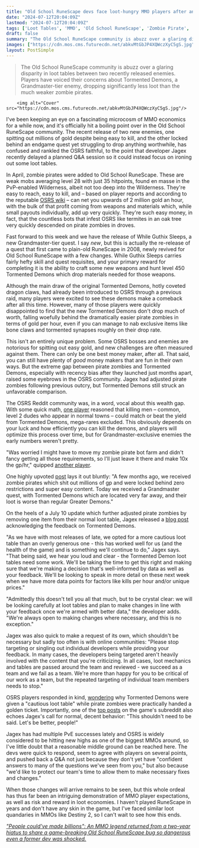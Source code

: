 ```yaml
---
title: "Old School RuneScape devs face loot-hungry MMO players after an endgame quest spits out worse items than an easy mob so profitable it became a bot farm"
date: "2024-07-12T20:04:09Z"
lastmod: "2024-07-12T20:04:09Z"
tags: ['Loot Tables', 'MMO', 'Old School RuneScape', 'Zombie Pirate', 'Tormented Demons', 'Jagex', 'OSRS']
draft: false
summary: "The Old School RuneScape community is abuzz over a glaring disparity in loot tables between two recently released enemies. Players have voiced their concerns about Tormented Demons, a Grandmaster-tier enemy, dropping significantly less loot than the much weaker zombie pirates."
images: ["https://cdn.mos.cms.futurecdn.net/abkvMtGbJP4XQWczXyC5gS.jpg"]
layout: PostSimple
---
```

> The Old School RuneScape community is abuzz over a glaring disparity in loot tables between two recently released enemies. Players have voiced their concerns about Tormented Demons, a Grandmaster-tier enemy, dropping significantly less loot than the much weaker zombie pirates.


        <img alt="Cover" src="https://cdn.mos.cms.futurecdn.net/abkvMtGbJP4XQWczXyC5gS.jpg"/>
        
I've been keeping an eye on a fascinating microcosm of MMO economics for a while now, and it's officially hit a boiling point over in the Old School RuneScape community. The recent release of two new enemies, one spitting out millions of gold despite being easy to kill, and the other locked behind an endgame quest yet struggling to drop anything worthwhile, has confused and rankled the OSRS faithful, to the point that developer Jagex recently delayed a planned Q&A session so it could instead focus on ironing out some loot tables. 

In April, zombie pirates were added to Old School RuneScape. These are weak mobs averaging level 28 with just 35 hitpoints, found en masse in the PvP-enabled Wilderness, albeit not too deep into the Wilderness. They're easy to reach, easy to kill, and – based on player reports and according to the reputable [<u>OSRS wiki</u>](https://oldschool.runescape.wiki/w/Zombie_pirate#Level_34) – can net you upwards of 2 million gold an hour, with the bulk of that profit coming from weapons and materials which, while small payouts individually, add up very quickly. They're such easy money, in fact, that the countless bots that infest OSRS like termites in an oak tree very quickly descended on pirate zombies in droves. 

Fast forward to this week and we have the release of While Guthix Sleeps, a new Grandmaster-tier quest. I say *new*, but this is actually the re-release of a quest that first came to plain-old RuneScape in 2008, newly revived for Old School RuneScape with a few changes. While Guthix Sleeps carries fairly hefty skill and quest requisites, and your primary reward for completing it is the ability to craft some new weapons and hunt level 450 Tormented Demons which drop materials needed for those weapons. 

Although the main draw of the original Tormented Demons, hotly coveted dragon claws, had already been introduced to OSRS through a previous raid, many players were excited to see these demons make a comeback after all this time. However, many of those players were quickly disappointed to find that the new Tormented Demons don't drop much of worth, falling woefully behind the dramatically easier pirate zombies in terms of gold per hour, even if you can manage to nab exclusive items like bone claws and tormented synapses roughly on their drop rate. 

This isn't an entirely unique problem. Some OSRS bosses and enemies are notorious for spitting out easy gold, and new challenges are often measured against them. There can only be one best money maker, after all. That said, you can still have plenty of *good* money makers that are fun in their own ways. But the extreme gap between pirate zombies and Tormented Demons, especially with recency bias after they launched just months apart, raised some eyebrows in the OSRS community. Jagex had adjusted pirate zombies following previous outcry, but Tormented Demons still struck an unfavorable comparison. 

The OSRS Reddit community was, in a word, vocal about this wealth gap. With some quick math, [<u>one player</u>](https://www.reddit.com/r/2007scape/comments/1e0g91d/loot_from_16_minutes_of_tormented_demons_on_task/) reasoned that killing men – common, level 2 dudes who appear in normal towns – could match or beat the yield from Tormented Demons, mega-rares excluded. This obviously depends on your luck and how efficiently you can kill the demons, and players will optimize this process over time, but for Grandmaster-exclusive enemies the early numbers weren't pretty. 

"Was worried I might have to move my zombie pirate bot farm and didn't fancy getting all those requirements, so I'll just leave it there and make 10x the gp/hr," quipped [<u>another player</u>](https://www.reddit.com/r/2007scape/comments/1e01lhr/thank_you_jagex_for_making_the_tormented_demon/).

One highly upvoted [<u>post</u>](https://www.reddit.com/r/2007scape/comments/1e03g2z/help_me_understand_this_logic/) lays it out bluntly: "A few months ago, we received zombie pirates which shit out millions of gp and were locked behind zero restrictions and super easy content. Today we received a Grandmaster quest, with Tormented Demons which are located very far away, and their loot is worse than regular Greater Demons." 



On the heels of a July 10 update which further adjusted pirate zombies by removing one item from their normal loot table, Jagex released a [<u>blog post</u>](https://secure.runescape.com/m=news/while-guthix-sleeps?oldschool=1#_ga=2.100580572.353667048.1720793553-1624173517.1719408858&_gac=1.127132287.1720809904.CjwKCAjwqMO0BhA8EiwAFTLgILJb4JEhd7xuVpqWXULgRHgHChY4GvUkBaNkjXKRapMo5ElvHdYkFhoCKpgQAvD_BwE) acknowledging the feedback on Tormented Demons. 

"As we have with most releases of late, we opted for a more cautious loot table than an overly generous one - this has worked well for us (and the health of the game) and is something we'll continue to do," Jagex says. "That being said, we hear you loud and clear - the Tormented Demon loot tables need some work. We'll be taking the time to get this right and making sure that we're making a decision that's well-informed by data as well as your feedback. We'll be looking to speak in more detail on these next week when we have more data points for factors like kills per hour and/or unique prices."

"Admittedly this doesn't tell you all that much, but to be crystal clear: we will be looking carefully at loot tables and plan to make changes in line with your feedback once we're armed with better data," the developer adds. "We're always open to making changes where necessary, and this is no exception."

Jagex was also quick to make a request of its own, which shouldn't be necessary but sadly too often is with online communities: "Please stop targeting or singling out individual developers while providing your feedback. In many cases, the developers being targeted aren't heavily involved with the content that you're criticizing. In all cases, loot mechanics and tables are passed around the team and reviewed - we succeed as a team and we fail as a team. We're more than happy for you to be critical of our work as a team, but the repeated targeting of individual team members needs to stop." 



OSRS players responded in kind, [<u>wondering</u>](https://www.reddit.com/r/2007scape/comments/1e11pyk/tormented_demons_get_a_cautious_loot_table_but/) why Tormented Demons were given a "cautious loot table" while pirate zombies were practically handed a golden ticket. Importantly, one of the [<u>top posts</u>](https://www.reddit.com/r/2007scape/comments/1e0t6fm/this_shouldnt_need_to_be_said_lets_be_better/) on the game's subreddit also echoes Jagex's call for normal, decent behavior: "This shouldn't need to be said. Let's be better, people!" 

Jagex has had multiple PvE successes lately and OSRS is widely considered to be hitting new highs as one of the biggest MMOs around, so I've little doubt that a reasonable middle ground can be reached here. The devs were quick to respond, seem to agree with players on several points, and pushed back a Q&A not just because they don't yet have "confident answers to many of the questions we've seen from you," but also because "we'd like to protect our team's time to allow them to make necessary fixes and changes." 

When those changes will arrive remains to be seen, but this whole ordeal has thus far been an intriguing demonstration of MMO player expectations, as well as risk and reward in loot economies. I haven't played RuneScape in years and don't have any skin in the game, but I've faced similar loot quandaries in MMOs like Destiny 2, so I can't wait to see how this ends. 

[<u><em>"People could've made billions": An MMO legend returned from a two-year hiatus to share a game-breaking Old School RuneScape bug so dangerous even a former dev was shocked.</em></u>](https://www.gamesradar.com/games/mmo/people-couldve-made-billions-mmo-legend-returns-from-2-year-hiatus-to-share-a-game-breaking-old-school-runescape-bug-so-dangerous-even-a-former-dev-is-shocked/)
        